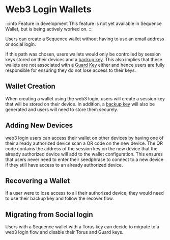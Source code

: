 # Web3 Login Wallets

:::info Feature in development
This feature is not yet available in Sequence Wallet, but is being actively worked on. 
:::

Users can create a Sequence wallet without having to use an email address or social login. 

If this path was chosen, users wallets would only be controlled by session keys stored on their devices and a [backup key](backup-key). This also implies that these wallets are not associated with a [Guard Key](social-login-wallets#guard-key) either and hence users are fully responsible for ensuring they do not lose access to their keys.


## Wallet Creation

When creating a wallet using the web3 login, users will create a session key that will be stored on their device. In addition, a [backup key](backup-key) will also be generated and users will need to store them securely.


## Adding New Devices

web3 login users can access their wallet on other devices by having one of their already authorized device scan a QR code on the new device. The QR code contains the address of the session key on the new device that the already authorized device will add to the wallet configuration. This ensures that users never need to enter their seedphrase to connect to a new device if they still have access to an already authorized device.


## Recovering a Wallet

If a user were to lose access to all their authorized device, they would need to use their backup key and follow the recover flow.


## Migrating from Social login

Users with a Sequence wallet with a Torus key can decide to migrate to a web3 login flow and disable their Torus and Guard keys.
